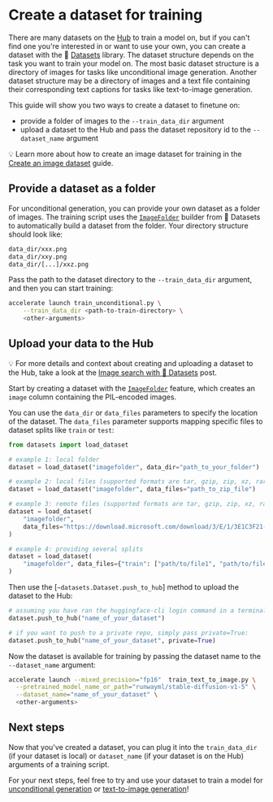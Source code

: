 # Create a dataset for training

There are many datasets on the [Hub](https://huggingface.co/datasets?task_categories=task_categories:text-to-image&sort=downloads) to train a model on, but if you can't find one you're interested in or want to use your own, you can create a dataset with the 🤗 [Datasets](hf.co/docs/datasets) library. The dataset structure depends on the task you want to train your model on. The most basic dataset structure is a directory of images for tasks like unconditional image generation. Another dataset structure may be a directory of images and a text file containing their corresponding text captions for tasks like text-to-image generation.

This guide will show you two ways to create a dataset to finetune on:

- provide a folder of images to the `--train_data_dir` argument
- upload a dataset to the Hub and pass the dataset repository id to the `--dataset_name` argument

<Tip>

💡 Learn more about how to create an image dataset for training in the [Create an image dataset](https://huggingface.co/docs/datasets/image_dataset) guide. 

</Tip>

## Provide a dataset as a folder

For unconditional generation, you can provide your own dataset as a folder of images. The training script uses the [`ImageFolder`](https://huggingface.co/docs/datasets/en/image_dataset#imagefolder) builder from 🤗 Datasets to automatically build a dataset from the folder. Your directory structure should look like:

```bash
data_dir/xxx.png
data_dir/xxy.png
data_dir/[...]/xxz.png
```

Pass the path to the dataset directory to the `--train_data_dir` argument, and then you can start training:

```bash
accelerate launch train_unconditional.py \
    --train_data_dir <path-to-train-directory> \
    <other-arguments>
```

## Upload your data to the Hub

<Tip>

💡 For more details and context about creating and uploading a dataset to the Hub, take a look at the [Image search with 🤗 Datasets](https://huggingface.co/blog/image-search-datasets) post.

</Tip>

Start by creating a dataset with the [`ImageFolder`](https://huggingface.co/docs/datasets/image_load#imagefolder) feature, which creates an `image` column containing the PIL-encoded images. 

You can use the `data_dir` or `data_files` parameters to specify the location of the dataset. The `data_files` parameter supports mapping specific files to dataset splits like `train` or `test`:

```python
from datasets import load_dataset

# example 1: local folder
dataset = load_dataset("imagefolder", data_dir="path_to_your_folder")

# example 2: local files (supported formats are tar, gzip, zip, xz, rar, zstd)
dataset = load_dataset("imagefolder", data_files="path_to_zip_file")

# example 3: remote files (supported formats are tar, gzip, zip, xz, rar, zstd)
dataset = load_dataset(
    "imagefolder",
    data_files="https://download.microsoft.com/download/3/E/1/3E1C3F21-ECDB-4869-8368-6DEBA77B919F/kagglecatsanddogs_3367a.zip",
)

# example 4: providing several splits
dataset = load_dataset(
    "imagefolder", data_files={"train": ["path/to/file1", "path/to/file2"], "test": ["path/to/file3", "path/to/file4"]}
)
```

Then use the [`~datasets.Dataset.push_to_hub`] method to upload the dataset to the Hub:

```python
# assuming you have ran the huggingface-cli login command in a terminal
dataset.push_to_hub("name_of_your_dataset")

# if you want to push to a private repo, simply pass private=True:
dataset.push_to_hub("name_of_your_dataset", private=True)
```

Now the dataset is available for training by passing the dataset name to the `--dataset_name` argument:

```bash
accelerate launch --mixed_precision="fp16"  train_text_to_image.py \
  --pretrained_model_name_or_path="runwayml/stable-diffusion-v1-5" \
  --dataset_name="name_of_your_dataset" \
  <other-arguments>
```

## Next steps

Now that you've created a dataset, you can plug it into the `train_data_dir` (if your dataset is local) or `dataset_name` (if your dataset is on the Hub) arguments of a training script.

For your next steps, feel free to try and use your dataset to train a model for [unconditional generation](uncondtional_training) or [text-to-image generation](text2image)!